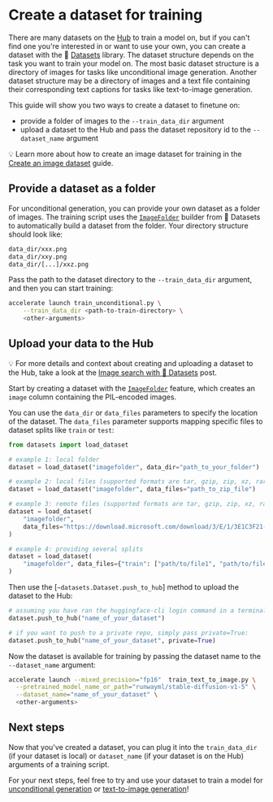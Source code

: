 # Create a dataset for training

There are many datasets on the [Hub](https://huggingface.co/datasets?task_categories=task_categories:text-to-image&sort=downloads) to train a model on, but if you can't find one you're interested in or want to use your own, you can create a dataset with the 🤗 [Datasets](hf.co/docs/datasets) library. The dataset structure depends on the task you want to train your model on. The most basic dataset structure is a directory of images for tasks like unconditional image generation. Another dataset structure may be a directory of images and a text file containing their corresponding text captions for tasks like text-to-image generation.

This guide will show you two ways to create a dataset to finetune on:

- provide a folder of images to the `--train_data_dir` argument
- upload a dataset to the Hub and pass the dataset repository id to the `--dataset_name` argument

<Tip>

💡 Learn more about how to create an image dataset for training in the [Create an image dataset](https://huggingface.co/docs/datasets/image_dataset) guide. 

</Tip>

## Provide a dataset as a folder

For unconditional generation, you can provide your own dataset as a folder of images. The training script uses the [`ImageFolder`](https://huggingface.co/docs/datasets/en/image_dataset#imagefolder) builder from 🤗 Datasets to automatically build a dataset from the folder. Your directory structure should look like:

```bash
data_dir/xxx.png
data_dir/xxy.png
data_dir/[...]/xxz.png
```

Pass the path to the dataset directory to the `--train_data_dir` argument, and then you can start training:

```bash
accelerate launch train_unconditional.py \
    --train_data_dir <path-to-train-directory> \
    <other-arguments>
```

## Upload your data to the Hub

<Tip>

💡 For more details and context about creating and uploading a dataset to the Hub, take a look at the [Image search with 🤗 Datasets](https://huggingface.co/blog/image-search-datasets) post.

</Tip>

Start by creating a dataset with the [`ImageFolder`](https://huggingface.co/docs/datasets/image_load#imagefolder) feature, which creates an `image` column containing the PIL-encoded images. 

You can use the `data_dir` or `data_files` parameters to specify the location of the dataset. The `data_files` parameter supports mapping specific files to dataset splits like `train` or `test`:

```python
from datasets import load_dataset

# example 1: local folder
dataset = load_dataset("imagefolder", data_dir="path_to_your_folder")

# example 2: local files (supported formats are tar, gzip, zip, xz, rar, zstd)
dataset = load_dataset("imagefolder", data_files="path_to_zip_file")

# example 3: remote files (supported formats are tar, gzip, zip, xz, rar, zstd)
dataset = load_dataset(
    "imagefolder",
    data_files="https://download.microsoft.com/download/3/E/1/3E1C3F21-ECDB-4869-8368-6DEBA77B919F/kagglecatsanddogs_3367a.zip",
)

# example 4: providing several splits
dataset = load_dataset(
    "imagefolder", data_files={"train": ["path/to/file1", "path/to/file2"], "test": ["path/to/file3", "path/to/file4"]}
)
```

Then use the [`~datasets.Dataset.push_to_hub`] method to upload the dataset to the Hub:

```python
# assuming you have ran the huggingface-cli login command in a terminal
dataset.push_to_hub("name_of_your_dataset")

# if you want to push to a private repo, simply pass private=True:
dataset.push_to_hub("name_of_your_dataset", private=True)
```

Now the dataset is available for training by passing the dataset name to the `--dataset_name` argument:

```bash
accelerate launch --mixed_precision="fp16"  train_text_to_image.py \
  --pretrained_model_name_or_path="runwayml/stable-diffusion-v1-5" \
  --dataset_name="name_of_your_dataset" \
  <other-arguments>
```

## Next steps

Now that you've created a dataset, you can plug it into the `train_data_dir` (if your dataset is local) or `dataset_name` (if your dataset is on the Hub) arguments of a training script.

For your next steps, feel free to try and use your dataset to train a model for [unconditional generation](uncondtional_training) or [text-to-image generation](text2image)!